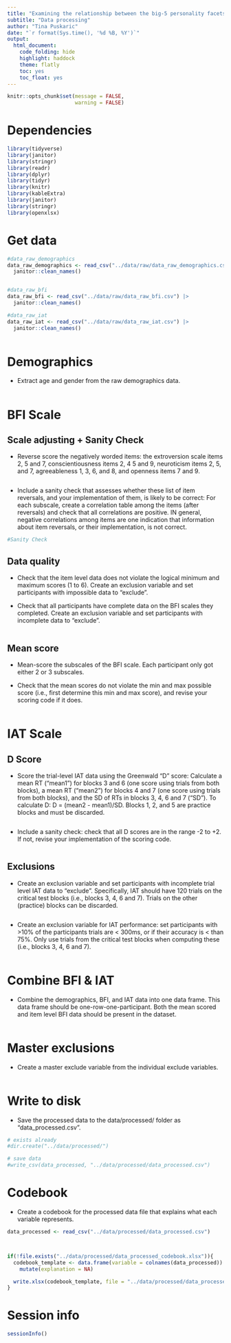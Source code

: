 ```yaml
---
title: "Examining the relationship between the big-5 personality facets and implicit racial attitudes"
subtitle: "Data processing"
author: "Tina Puskaric"
date: "`r format(Sys.time(), '%d %B, %Y')`"
output:
  html_document:
    code_folding: hide
    highlight: haddock
    theme: flatly
    toc: yes
    toc_float: yes
---
```


```r

knitr::opts_chunk$set(message = FALSE,
                      warning = FALSE)

```

# Dependencies

```r

library(tidyverse)
library(janitor)
library(stringr)
library(readr)
library(dplyr)
library(tidyr)
library(knitr)
library(kableExtra)
library(janitor)
library(stringr)
library(openxlsx)


```

# Get data

```r


#data_raw_demographics
data_raw_demographics <- read_csv("../data/raw/data_raw_demographics.csv") |>
  janitor::clean_names()


#data_raw_bfi
data_raw_bfi <- read_csv("../data/raw/data_raw_bfi.csv") |>
  janitor::clean_names()

#data_raw_iat
data_raw_iat <- read_csv("../data/raw/data_raw_iat.csv") |>
  janitor::clean_names()



```

# Demographics
- Extract age and gender from the raw demographics data.

```r


```

# BFI Scale

## Scale adjusting + Sanity Check
-  Reverse score the negatively worded items: the extroversion scale items 2, 5 and 7, conscientiousness items 2, 4 5 and 9, neuroticism items 2, 5, and 7, agreeableness 1, 3, 6, and 8, and openness items 7 and 9.


```r


```
- Include a sanity check that assesses whether these list of item reversals, and your implementation of them, is likely to be correct: For each subscale, create a correlation table among the items (after reversals) and check that all correlations are positive. IN general, negative correlations among items are one indication that information about item reversals, or their implementation, is not correct. 
 
```r
#Sanity Check

```



## Data quality
- Check that the item level data does not violate the logical minimum and maximum scores (1 to 6). Create an exclusion variable and set participants with impossible data to "exclude".

- Check that all participants have complete data on the BFI scales they completed. Create an exclusion variable and set participants with incomplete data to "exclude".
```r


```


## Mean score
- Mean-score the subscales of the BFI scale. Each participant only got either 2 or 3 subscales. 

 - Check that the mean scores do not violate the min and max possible score (i.e., first determine this min and max score), and revise your scoring code if it does. 
```r


```

# IAT Scale

## D Score
- Score the trial-level IAT data using the Greenwald "D" score: Calculate a mean RT ("mean1") for blocks 3 and 6 (one score using trials from both blocks), a mean RT ("mean2") for blocks 4 and 7 (one score using trials from both blocks), and the SD of RTs in blocks 3, 4, 6 and 7 ("SD"). To calculate D: D = (mean2 - mean1)/SD. Blocks 1, 2, and 5 are practice blocks and must be discarded. 
```r


```


- Include a sanity check: check that all D scores are in the range -2 to +2. If not, revise your implementation of the scoring code. 

```r


```

## Exclusions
  - Create an exclusion variable and set participants with incomplete trial level IAT data to "exclude". Specifically, IAT should have 120 trials on the critical test blocks (i.e., blocks 3, 4, 6 and 7). Trials on the other (practice) blocks can be discarded.
  
```r


```

  - Create an exclusion variable for IAT performance: set participants with >10% of the participants trials are < 300ms, or if their accuracy is < than 75%. Only use trials from the critical test blocks when computing these (i.e., blocks 3, 4, 6 and 7).

```r


```

# Combine BFI & IAT
- Combine the demographics, BFI, and IAT data into one data frame. This data frame should be one-row-one-participant. Both the mean scored and item level BFI data should be present in the dataset.
```r



```

# Master exclusions
- Create a master exclude variable from the individual exclude variables. 
```r



```

# Write to disk
- Save the processed data to the data/processed/ folder as "data_processed.csv". 
```r

# exists already
#dir.create("../data/processed/")

# save data
#write_csv(data_processed, "../data/processed/data_processed.csv")

```

# Codebook 

- Create a codebook for the processed data file that explains what each variable represents.

```r

data_processed <- read_csv("../data/processed/data_processed.csv")



if(!file.exists("../data/processed/data_processed_codebook.xlsx")){
  codebook_template <- data.frame(variable = colnames(data_processed)) |>
    mutate(explanation = NA)

  write.xlsx(codebook_template, file = "../data/processed/data_processed_codebook.xlsx")
}

```



# Session info

```r

sessionInfo()

```


